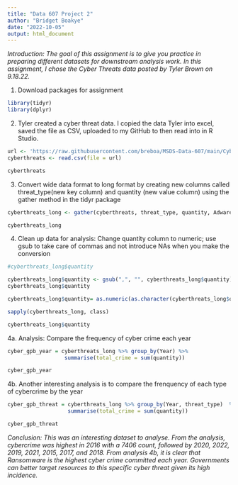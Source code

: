 ```yaml
---
title: "Data 607 Project 2"
author: "Bridget Boakye"
date: "2022-10-05"
output: html_document
---
```


*Introduction: The goal of this assignment is to give you practice in preparing different datasets for downstream analysis work. In this assignment, I chose the Cyber Threats data posted by Tyler Brown on 9.18.22.*

1. Download packages for assignment 

```r

library(tidyr)
library(dplyr)

```

2. Tyler created a cyber threat data. I copied the data Tyler into excel, saved the file as CSV, uploaded to my GitHub to then read into in R Studio. 

```r

url <- 'https://raw.githubusercontent.com/breboa/MSDS-Data-607/main/Cyber%20Threats%20.csv'
cyberthreats <- read.csv(file = url)

cyberthreats

```

3. Convert wide data format to long format by creating new columns called threat_type(new key column) and quantity (new value column) using the gather method in the tidyr package 

```r

cyberthreats_long <- gather(cyberthreats, threat_type, quantity, Adware:Trojan, factor_key=TRUE)

cyberthreats_long
```

4. Clean up data for analysis: Change quantity column to numeric; use gsub to take care of commas and not introduce NAs when you make the conversion


```r

#cyberthreats_long$quantity

cyberthreats_long$quantity <- gsub(",", "", cyberthreats_long$quantity)         
cyberthreats_long$quantity

cyberthreats_long$quantity= as.numeric(as.character(cyberthreats_long$quantity))

sapply(cyberthreats_long, class)

cyberthreats_long$quantity

```


4a. Analysis: Compare the frequency of cyber crime each year  

```r

cyber_gpb_year = cyberthreats_long %>% group_by(Year) %>%
                  summarise(total_crime = sum(quantity))

cyber_gpb_year

```

4b. Another interesting analysis is to compare the frenquency of each type of cybercrime by the year 

```r

cyber_gpb_threat = cyberthreats_long %>% group_by(Year, threat_type)  %>%
                   summarise(total_crime = sum(quantity))

cyber_gpb_threat
```


*Conclusion: This was an interesting dataset to analyse. From the analysis, cybercrime was highest in 2016 with a 7406 count, followed by 2020, 2022, 2019, 2021, 2015, 2017, and 2018. From analysis 4b, it is clear that Ransomware is the highest cyber crime committed each year. Governments can better target resources to this specific cyber threat given its high incidence.*